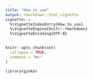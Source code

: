 ```yaml
---
title: "How_to_use"
output: rmarkdown::html_vignette
vignette: >
  %\VignetteIndexEntry{How_to_use}
  %\VignetteEngine{knitr::rmarkdown}
  %\VignetteEncoding{UTF-8}
---
```


```r
knitr::opts_chunk$set(
  collapse = TRUE,
  comment = "#>"
)
```

```r
library(ginko)
```
